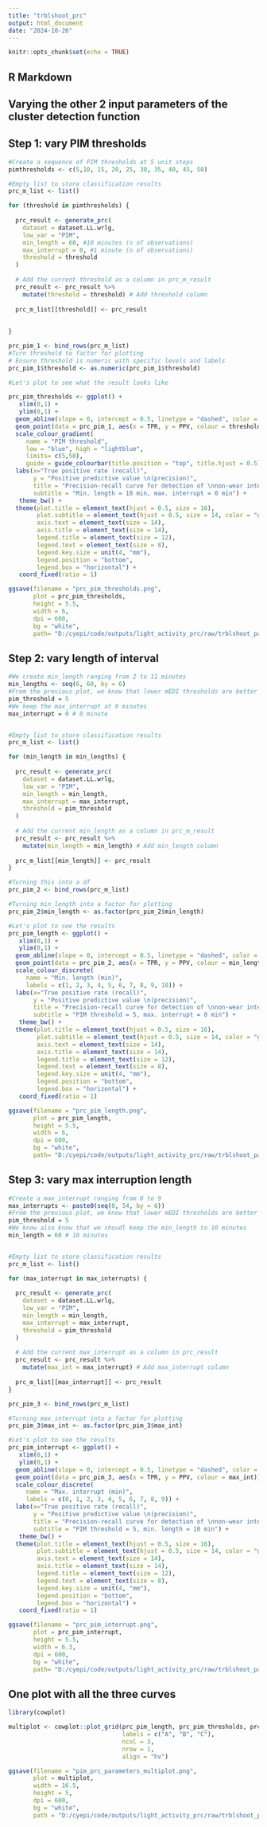 ---
title: "trblshoot_prc"
output: html_document
date: "2024-10-26"
---

```{r setup, include=FALSE}
knitr::opts_chunk$set(echo = TRUE)
```

## R Markdown
## Varying the other 2 input parameters of the cluster detection function 

## Step 1: vary PIM thresholds
```{r}

#Create a sequence of PIM thresholds at 5 unit steps
pimthresholds <- c(5,10, 15, 20, 25, 30, 35, 40, 45, 50)

#Empty list to store classification results
prc_m_list <- list()

for (threshold in pimthresholds) {
  
  prc_result <- generate_prc(
    dataset = dataset.LL.wrlg,
    low_var = "PIM",
    min_length = 60, #10 minutes (n of observations)
    max_interrupt = 0, #1 minute (n of observations)
    threshold = threshold
  )
  
  # Add the current threshold as a column in prc_m_result
  prc_result <- prc_result %>%
    mutate(threshold = threshold) # Add threshold column
  
  prc_m_list[[threshold]] <- prc_result
  
  
}

prc_pim_1 <- bind_rows(prc_m_list)
#Turn threshold to factor for plotting
# Ensure threshold is numeric with specific levels and labels
prc_pim_1$threshold <- as.numeric(prc_pim_1$threshold)

#Let's plot to see what the result looks like

prc_pim_thresholds <- ggplot() +
   xlim(0,1) + 
   ylim(0,1) +
  geom_abline(slope = 0, intercept = 0.5, linetype = "dashed", color = "darkgrey") + #add a flat line which represents a baseline classifier
  geom_point(data = prc_pim_1, aes(x = TPR, y = PPV, colour = threshold)) +
  scale_colour_gradient(
     name = "PIM threshold",
     low = "blue", high = "lightblue",
     limits= c(5,50),
     guide = guide_colourbar(title.position = "top", title.hjust = 0.5)) +
  labs(x="True positive rate (recall)",
       y = "Positive predictive value \n(precision)",
       title = "Precision-recall curve for detection of \nnon-wear intervals based on activity thresholds",
       subtitle = "Min. length = 10 min, max. interrupt = 0 min") +
   theme_bw() +
  theme(plot.title = element_text(hjust = 0.5, size = 16),
        plot.subtitle = element_text(hjust = 0.5, size = 14, color = "grey33"),
        axis.text = element_text(size = 14),
        axis.title = element_text(size = 14),
        legend.title = element_text(size = 12),
        legend.text = element_text(size = 8),
        legend.key.size = unit(4, "mm"),
        legend.position = "bottom",
        legend.box = "horizontal") +
   coord_fixed(ratio = 1)

ggsave(filename = "prc_pim_thresholds.png",
       plot = prc_pim_thresholds,
       height = 5.5, 
       width = 6,
       dpi = 600,
       bg = "white",
       path= "D:/cyepi/code/outputs/light_activity_prc/raw/trblshoot_parameters/activity")

```

## Step 2: vary length of interval 
```{r}
#We create min_length ranging from 2 to 11 minutes
min_lengths <- seq(6, 60, by = 6)
#From the previous plot, we know that lower mEDI thresholds are better so we keep it to 1
pim_threshold = 5
#We keep the max_interrupt at 0 minutes
max_interrupt = 0 # 0 minute


#Empty list to store classification results
prc_m_list <- list()

for (min_length in min_lengths) {
  
  prc_result <- generate_prc(
    dataset = dataset.LL.wrlg,
    low_var = "PIM",
    min_length = min_length,
    max_interrupt = max_interrupt,
    threshold = pim_threshold
  )
  
  # Add the current min_length as a column in prc_m_result
  prc_result <- prc_result %>%
    mutate(min_length = min_length) # Add min_length column
  
  prc_m_list[[min_length]] <- prc_result
}

#Turning this into a df 
prc_pim_2 <- bind_rows(prc_m_list)

#Turning min_length into a factor for plotting
prc_pim_2$min_length <- as.factor(prc_pim_2$min_length) 

#Let's plot to see the results
prc_pim_length <- ggplot() +
   xlim(0,1) + 
   ylim(0,1) +
  geom_abline(slope = 0, intercept = 0.5, linetype = "dashed", color = "darkgrey") + #add a flat line which represents a baseline classifier
  geom_point(data = prc_pim_2, aes(x = TPR, y = PPV, colour = min_length)) +
  scale_colour_discrete(
     name = "Min. length (min)",
     labels = c(1, 2, 3, 4, 5, 6, 7, 8, 9, 10)) +
  labs(x="True positive rate (recall)",
       y = "Positive predictive value \n(precision)",
       title = "Precision-recall curve for detection of \nnon-wear intervals based on min. length",
       subtitle = "PIM threshold = 5, max. interrupt = 0 min") +
   theme_bw() +
  theme(plot.title = element_text(hjust = 0.5, size = 16),
        plot.subtitle = element_text(hjust = 0.5, size = 14, color = "grey33"),
        axis.text = element_text(size = 14),
        axis.title = element_text(size = 14),
        legend.title = element_text(size = 12),
        legend.text = element_text(size = 8),
        legend.key.size = unit(4, "mm"),
        legend.position = "bottom",
        legend.box = "horizontal") +
   coord_fixed(ratio = 1)

ggsave(filename = "prc_pim_length.png",
       plot = prc_pim_length,
       height = 5.5, 
       width = 6,
       dpi = 600,
       bg = "white",
       path= "D:/cyepi/code/outputs/light_activity_prc/raw/trblshoot_parameters/activity")

```

## Step 3: vary max interruption length 
```{r}
#Create a max_interrupt ranging from 0 to 9
max_interrupts <- paste0(seq(0, 54, by = 6))
#From the previous plot, we know that lower mEDI thresholds are better so we keep it to 2
pim_threshold = 5
#We know also know that we shoudl keep the min_length to 10 minutes 
min_length = 60 # 10 minutes


#Empty list to store classification results
prc_m_list <- list()

for (max_interrupt in max_interrupts) {
  
  prc_result <- generate_prc(
    dataset = dataset.LL.wrlg,
    low_var = "PIM",
    min_length = min_length,
    max_interrupt = max_interrupt,
    threshold = pim_threshold
  )
  
  # Add the current max_interrupt as a column in prc_result
  prc_result <- prc_result %>%
    mutate(max_int = max_interrupt) # Add max_interrupt column
  
  prc_m_list[[max_interrupt]] <- prc_result
}

prc_pim_3 <- bind_rows(prc_m_list)

#Turning max_interrupt into a factor for plotting
prc_pim_3$max_int <- as.factor(prc_pim_3$max_int) 

#Let's plot to see the results
prc_pim_interrupt <- ggplot() +
   xlim(0,1) + 
   ylim(0,1) +
  geom_abline(slope = 0, intercept = 0.5, linetype = "dashed", color = "darkgrey") + #add a flat line which represents a baseline classifier
  geom_point(data = prc_pim_3, aes(x = TPR, y = PPV, colour = max_int)) +
  scale_colour_discrete(
     name = "Max. interrupt (min)",
     labels = c(0, 1, 2, 3, 4, 5, 6, 7, 8, 9)) +
  labs(x="True positive rate (recall)",
       y = "Positive predictive value \n(precision)",
       title = "Precision-recall curve for detection of \nnon-wear intervals based on max. interruption",
       subtitle = "PIM threshold = 5, min. length = 10 min") +
   theme_bw() +
  theme(plot.title = element_text(hjust = 0.5, size = 16),
        plot.subtitle = element_text(hjust = 0.5, size = 14, color = "grey33"),
        axis.text = element_text(size = 14),
        axis.title = element_text(size = 14),
        legend.title = element_text(size = 12),
        legend.text = element_text(size = 8),
        legend.key.size = unit(4, "mm"),
        legend.position = "bottom",
        legend.box = "horizontal") +
   coord_fixed(ratio = 1)

ggsave(filename = "prc_pim_interrupt.png",
       plot = prc_pim_interrupt,
       height = 5.5, 
       width = 6.3,
       dpi = 600,
       bg = "white",
       path= "D:/cyepi/code/outputs/light_activity_prc/raw/trblshoot_parameters/activity")

```


## One plot with all the three curves 
```{r}

library(cowplot)

multiplot <- cowplot::plot_grid(prc_pim_length, prc_pim_thresholds, prc_pim_interrupt,
                                labels = c("A", "B", "C"),
                                ncol = 3,
                                nrow = 1,
                                align = "hv")

ggsave(filename = "pim_prc_parameters_multiplot.png",
       plot = multiplot,
       width = 16.5, 
       height = 5,
       dpi = 600, 
       bg = "white",
       path = "D:/cyepi/code/outputs/light_activity_prc/raw/trblshoot_parameters/activity")

```
